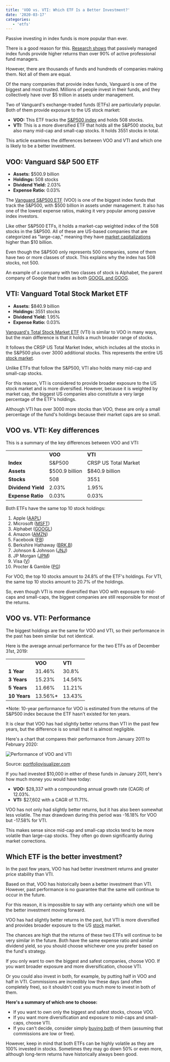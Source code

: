 ---
title: 'VOO vs. VTI: Which ETF Is a Better Investment?'
date: '2020-03-17'
categories:
   - 'etfs'
---

Passive investing in index funds is more popular than ever.

There is a good reason for this. [Research shows](https://www.aei.org/carpe-diem/more-evidence-that-its-very-hard-to-beat-the-market-over-time-95-of-financial-professionals-cant-do-it/) that passively managed index funds provide higher returns than over 90% of active professional fund managers.

However, there are thousands of funds and hundreds of companies making them. Not all of them are equal.

Of the many companies that provide index funds, Vanguard is one of the biggest and most trusted. Millions of people invest in their funds, and they collectively have over $5 trillion in assets under management.

Two of Vanguard's exchange-traded funds (ETFs) are particularly popular. Both of them provide exposure to the US stock market:

-  **VOO:** This ETF tracks the [S&P500 index](/what-is-the-best-sp500-etf/) and holds 508 stocks.
-  **VTI:** This is a more diversified ETF that holds all the S&P500 stocks, but also many mid-cap and small-cap stocks. It holds 3551 stocks in total.

This article examines the differences between VOO and VTI and which one is likely to be a better investment.

## VOO: Vanguard S&P 500 ETF

-  **Assets:** $500.9 billion
-  **Holdings:** 508 stocks
-  **Dividend Yield:** 2.03%
-  **Expense Ratio:** 0.03%

The [Vanguard S&P500 ETF](/etf/voo/) (VOO) is one of the biggest index funds that track the S&P500, with $500 billion in assets under management. It also has one of the lowest expense ratios, making it very popular among passive index investors.

Like other S&P500 ETFs, it holds a market-cap weighted index of the 508 stocks in the S&P500. All of these are US-based companies that are categorized as "large-cap," meaning they have [market capitalizations](/term/market-capitalization/) higher than $10 billion.

Even though the S&P500 only represents 500 companies, some of them have two or more classes of stock. This explains why the index has 508 stocks, not 500.

An example of a company with two classes of stock is Alphabet, the parent company of Google that trades as both [GOOGL and GOOG](/goog-vs-googl-stock/).

## VTI: Vanguard Total Stock Market ETF

-  **Assets:** $840.9 billion
-  **Holdings:** 3551 stocks
-  **Dividend Yield:** 1.95%
-  **Expense Ratio:** 0.03%

[Vanguard's Total Stock Market ETF](/etf/vti/) (VTI) is similar to VOO in many ways, but the main difference is that it holds a much broader range of stocks.

It follows the CRSP US Total Market Index, which includes all the stocks in the S&P500 plus over 3000 additional stocks. This represents the entire US [stock market](/stock-market-hours/).

Unlike ETFs that follow the S&P500, VTI also holds many mid-cap and small-cap stocks.

For this reason, VTI is considered to provide broader exposure to the US stock market and is more diversified. However, because it is weighted by market cap, the biggest US companies also constitute a very large percentage of the ETF's holdings.

Although VTI has over 3000 more stocks than VOO, these are only a small percentage of the fund's holdings because their market caps are so small.

## VOO vs. VTI: Key differences

This is a summary of the key differences between VOO and VTI:

<table>
	<tbody>
		<tr>
			<td></td>
			<td class="has-text-align-center" data-align="center">
				<strong>VOO</strong>
			</td>
			<td class="has-text-align-center" data-align="center">
				<strong>VTI</strong>
			</td>
		</tr>
		<tr>
			<td>
				<strong>Index</strong>
			</td>
			<td class="has-text-align-center" data-align="center">
				S&amp;P500
			</td>
			<td class="has-text-align-center" data-align="center">
				CRSP US Total Market
			</td>
		</tr>
		<tr>
			<td>
				<strong>Assets</strong>
			</td>
			<td class="has-text-align-center" data-align="center">
				$500.9 billion
			</td>
			<td class="has-text-align-center" data-align="center">
				$840.9 billion
			</td>
		</tr>
		<tr>
			<td>
				<strong>Stocks</strong>
			</td>
			<td class="has-text-align-center" data-align="center">
				508
			</td>
			<td class="has-text-align-center" data-align="center">
				3551
			</td>
		</tr>
		<tr>
			<td>
				<strong>Dividend Yield</strong>
			</td>
			<td class="has-text-align-center" data-align="center">
				2.03%
			</td>
			<td class="has-text-align-center" data-align="center">
				1.95%
			</td>
		</tr>
		<tr>
			<td>
				<strong>Expense Ratio</strong>
			</td>
			<td class="has-text-align-center" data-align="center">
				0.03%
			</td>
			<td class="has-text-align-center" data-align="center">
				0.03%
			</td>
		</tr>
	</tbody>
</table>

Both ETFs have the same top 10 stock holdings:

1. Apple ([AAPL](/stocks/aapl/))
2. Microsoft ([MSFT](/stocks/msft/))
3. Alphabet ([GOOGL](/stocks/googl/))
4. Amazon ([AMZN](/stocks/amzn/))
5. Facebook ([FB](/stocks/fb/))
6. Berkshire Hathaway ([BRK.B](/stocks/brk.b/))
7. Johnson & Johnson ([JNJ](/stocks/jnj/))
8. JP Morgan ([JPM](/stocks/jpm/))
9. Visa ([V](/stocks/v/))
10.   Procter & Gamble ([PG](/stocks/pg/))

For VOO, the top 10 stocks amount to 24.8% of the ETF's holdings. For VTI, the same top 10 stocks amount to 20.7% of the holdings.

So, even though VTI is more diversified than VOO with exposure to mid-caps and small-caps, the biggest companies are still responsible for most of the returns.

## VOO vs. VTI: Performance

The biggest holdings are the same for VOO and VTI, so their performance in the past has been similar but not identical.

Here is the average annual performance for the two ETFs as of December 31st, 2019:

<table>
	<tbody>
		<tr>
			<td></td>
			<td class="has-text-align-center" data-align="center">
				<strong>VOO</strong>
			</td>
			<td class="has-text-align-center" data-align="center">
				<strong>VTI</strong>
			</td>
		</tr>
		<tr>
			<td>
				<strong>1 Year</strong>
			</td>
			<td class="has-text-align-center" data-align="center">
				31.46%
			</td>
			<td class="has-text-align-center" data-align="center">
				30.8%
			</td>
		</tr>
		<tr>
			<td>
				<strong>3 Years</strong>
			</td>
			<td class="has-text-align-center" data-align="center">
				15.23%
			</td>
			<td class="has-text-align-center" data-align="center">
				14.56%
			</td>
		</tr>
		<tr>
			<td>
				<strong>5 Years</strong>
			</td>
			<td class="has-text-align-center" data-align="center">
				11.66%
			</td>
			<td class="has-text-align-center" data-align="center">
				11.21%
			</td>
		</tr>
		<tr>
			<td>
				<strong>10 Years</strong>
			</td>
			<td class="has-text-align-center" data-align="center">
				13.56%*
			</td>
			<td class="has-text-align-center" data-align="center">
				13.43%
			</td>
		</tr>
	</tbody>
</table>

\*Note: 10-year performance for VOO is estimated from the returns of the S&P500 index because the ETF hasn't existed for ten years.

It is clear that VOO has had slightly better returns than VTI in the past few years, but the difference is so small that it is almost negligible.

Here's a chart that compares their performance from January 2011 to February 2020:

![Performance of VOO and VTI](https://stockanalysis.com/wp-content/uploads/2020/04/voo-vs-vti-performance-1024x538.png)

Source: [portfoliovisualizer.com](https://www.portfoliovisualizer.com/)

If you had invested $10,000 in either of these funds in January 2011, here's how much money you would have today:

-  **VOO:** $28,337 with a compounding annual growth rate (CAGR) of 12.03%.
-  **VTI:** $27,602 with a CAGR of 11.71%.

VOO has not only had slightly better returns, but it has also been somewhat less volatile. The max drawdown during this period was -16.18% for VOO but -17.58% for VTI.

This makes sense since mid-cap and small-cap stocks tend to be more volatile than large-cap stocks. They often go down significantly during market corrections.

## Which ETF is the better investment?

In the past few years, VOO has had better investment returns and greater price stability than VTI.

Based on that, VOO has historically been a better investment than VTI. However, past performance is no guarantee that the same will continue to occur in the future.

For this reason, it is impossible to say with any certainty which one will be the better investment moving forward.

VOO has had slightly better returns in the past, but VTI is more diversified and provides broader exposure to the US [stock](/stocks/) market.

The chances are high that the returns of these two ETFs will continue to be very similar in the future. Both have the same expense ratio and similar dividend yield, so you should choose whichever one you prefer based on the fund's strategy.

If you only want to own the biggest and safest companies, choose VOO. If you want broader exposure and more diversification, choose VTI.

Or you could also invest in both, for example, by putting half in VOO and half in VTI. Commissions are incredibly low these days (and often completely free), so it shouldn't cost you much more to invest in both of them.

**Here's a summary of which one to choose:**

-  If you want to own only the biggest and safest stocks, choose VOO.
-  If you want more diversification and exposure to mid-caps and small-caps, choose VTI.
-  If you can't decide, consider simply [buying both](/how-to-buy-stocks-online/) of them (assuming that commissions are low or free).

However, keep in mind that both ETFs can be highly volatile as they are 100% invested in stocks. Sometimes they may go down 50% or even more, although long-term returns have historically always been good.
